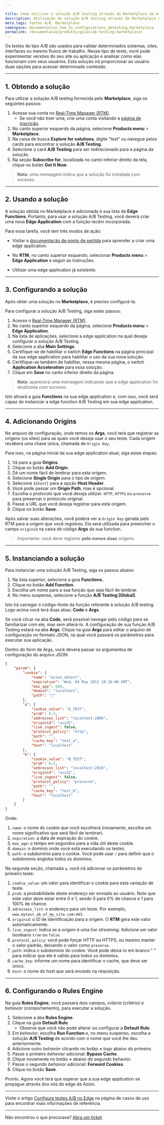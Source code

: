 ```yaml
---

title: Como utilizar a solução A/B testing através do Marketplace da Azion
description: Utilização da solução A/B testing através do Marketplace da Azion
meta_tags: Testes A/B, Marketplace
namespace: documentation_how_to_configurations_abtesting_marketplace
permalink: /documentacao/produtos/guias/ab-testing-marketplace/
---
```


Os testes do tipo A/B são usados para validar determinados sistemas, sites, interfaces ou mesmo fluxos de trabalho. Nesse tipo de teste, você pode experimentar versões do seu site ou aplicação e analisar como elas funcionam com seus usuários. Esta solução irá proporcionar ao usuário duas opções para acessar determinado conteúdo. 

---

## 1. Obtendo a solução 

Para utilizar a solução A/B testing fornecida pelo **Marketplace**, siga os seguintes passos:

1. Acesse sua conta no [Real-Time Manager (RTM)](https://manager.azion.com/).
    - Se você não tiver uma, crie uma conta visitando a [página de inscrição](https://manager.azion.com/signup/).
2. No canto superior esquerdo da página, selecione **Products menu** > **Marketplace**.
3. Na caixa de busca **Explore for solutions**, digite "*test*" ou navegue pelos cards para encontrar a solução **A/B Testing**.
4. Selecione o card **A/B Testing** para ser redirecionado para a página da solução.
5. Na seção **Subscribe for**, localizada no canto inferior direito da tela, clique no botão **Get It Now**.

> **Nota**: uma mensagem indica que a solução foi instalada com sucesso.

---

## 2. Usando a solução

A solução obtida no Marketplace é adicionada à sua lista de **Edge Functions**. Portanto, para usar a solução A/B Testing, você deverá criar uma nova **Edge Application** com a função recém incorporada.

Para essa tarefa, você tem três modos de ação:

- Visitar a [documentação de ponto de partida](/pt-br/documentacao/produtos/ponto-de-partida/#crie-edge-app) para aprender a criar uma edge application.

- No **RTM**, no canto superior esquerdo, selecionar **Products menu** > **Edge Application** e seguir as instruções.

- Utilizar uma edge application já existente.

---

## 3. Configurando a solução

Após obter uma solução no **Marketplace**, é preciso configurá-la.

Para configurar a solução A/B Testing, siga estes passos:

1. Acesse o [Real-Time Manager (RTM)](https://manager.azion.com/).
2. No canto superior esquerdo da página, selecione **Products menu** > **Edge Application**.
3. Na lista de aplicações, selecione a edge application na qual deseja configurar a solução A/B Testing.
4. Selecione a aba **Main Settings**.
5. Certifique-se de habilitar o switch **Edge Functions** na página principal da sua edge application para habilitar o uso da sua nova solução.
6. Certifique-se também de habilitar, nessa mesma página, o switch **Application Acceleration** para essa solução.
7. Clique em **Save** no canto inferior direito da página.

> **Nota**: aparecerá uma mensagem indicando que a edge application foi atualizada com sucesso.

Isto ativará a guia **Functions** na sua edge application e, com isso, você será capaz de instanciar a edge function A/B Testing em sua edge application.

---

## 4. Adicionando Origins

No arquivo de configuração, onde temos os **Args**, você terá que registrar as origens (os sites) para as quais você deseja usar o seu teste. Cada origem receberá uma chave única, chamada de `Origin Key`.

Para isso, na página inicial da sua edge application atual, siga estas etapas:

1. Vá para a guia **Origins**.
2. Clique no botão **Add Origin**.
3. Dê um nome fácil de lembrar para esta origem.
4. Selecione **Single Origin** para o tipo de origem.
5. Selecione `${host}` para a opção **Host Header**.
6. Você pode passar um **Origin Path**, mas é opcional.
7. Escolha o protocolo que você deseja utilizar: `HTTP`, `HTTPS` ou `preserve` para preservar o protocolo original.
8. Passe a URL que você deseja registrar para esta origem.
9. Clique no botão **Save**.

Após salvar suas alterações, você poderá ver a `Origin Key` gerada pelo RTM para a origem que você registrou. Ela será utilizada para preencher o campo `originid` na caixa de código **Args** da sua function.

> Importante: você deve registrar **pelo menos duas** origens.

---

## 5. Instanciando a solução

Para instanciar uma solução A/B Testing, siga os passos abaixo:

1. Na lista superior, selecione a guia **Functions**..
2. Clique no botão **Add Function**.
3. Escolha um nome para a sua função que seja fácil de lembrar.
4. No menu suspenso, selecione a função **A/B Testing [Global]**.

Isto irá carregar o código-fonte da função referente à solução A/B testing. Logo acima você terá duas abas: **Code** e **Args**.

Se você clicar na aba **Code**, será possível navegar pelo código para se familiarizar com ele, mas sem alterá-lo. A configuração de sua função A/B Testing estará na aba **Args**. Clique na guia **Args** para editar o arquivo de configuração no formato JSON, na qual você passará os parâmetros para executar sua aplicação.

Dentro do form de Args, você deverá passar os argumentos de configuração do arquivo JSON:

```json
{
	"param": {
		"cookie": {
			"name": "azion_abtest",
			"expiration": "Wed, 04 May 2011 10:16:00 GMT",
			"max_age": 600,
			"domain": "localhost",
			"path": "/"
		},
		"a": {
			"cookie_value": "A_TEST",
			"prob": 0.5,
			"addresses_list": "localhost:2006",
			"originid": "uuid1",
			"live_ingest": false,
			"protocol_policy": "http",
			"path": "",
			"cache_key": "test_a",
			"host": "localhost"
		},
		"b": {
			"cookie_value": "B_TEST",
			"prob": 0.5,
			"addresses_list": "localhost:2010",
			"originid": "uuid2",
			"live_ingest": false,
			"protocol_policy": "preserve",
			"path": "",
			"cache_key": "test_b",
			"host": "localhost"
		}
	}
}
```

Onde:

1. `name`: o nome do cookie que você escolherá (novamente, escolha um nome significativo que será fácil de lembrar).
2. `expiration`: a data de expiração do cookie.
3. `max_age`: o tempo em segundos para a vida útil deste cookie. 
4. `domain`: o domínio onde você está executando os testes.
5. `path`: o subdomínio para o cookie. Você pode usar `/` para definir que o subdomínio engloba todos os domínios.

Na segunda seção, chamada `a`, você irá adicionar os parâmetros do primeiro teste:

1. `cookie_value`: um valor para identificar o cookie para esta variação de teste.
2. `prob`: a probabilidade deste endereço ser enviado ao usuário. Note que este valor deve estar entre 0 e 1, sendo 0 para 0% de chance e 1 para 100% de chance.
3. `adressess_list`: o endereço para um teste. Por exemplo, `www.mytest_ab_of_my_site.com:443`.
4. `originid`: o *ID* de identificação para a origem. O **RTM** gera este valor automaticamente.
5. `live_ingest`: indica se a origem é uma *live streaming*. Adicione um valor booleano `true` ou `false`.
6. `protocol_policy`: você pode forçar HTTP ou HTTPS, ou mesmo manter o valor padrão, deixando o valor como `preserve`.
7. `path`: indica o subdomínio do cookie. Você pode deixá-lo em branco " " para indicar que ele é válido para todos os domínios.
8. `cache_key`: informe um nome para identificar o cache, que deve ser único.
9. `host`: o nome do host que será enviado na requisição.

---
## 6. Configurando o Rules Engine

Na guia **Rules Engine**, você passará dois campos, *criteria* (critério) e *behavior* (comportamento), para executar a solução.

1. Selecione a aba **Rules Engine**.
2. Clique na guia **Default Rule**.
    - Observe que você não pode alterar ou configurar a **Default Rule**.
3. Em *behavior*, escolha **Run Function** e, no menu suspenso, escolha a solução **A/B Testing** de acordo com o nome que você lhe deu anteriormente.
4. Adicione outro *behavior* clicando no botão **+** logo abaixo do primeiro.
5. Passe o primeiro *behavior* adicional: **Bypass Cache**.
6. Clique novamente no botão **+** abaixo do segundo behavior.
7. Passe o segundo *behavior* adicional: **Forward Cookies**.
8. Clique no botão **Save**.

Pronto. Agora você terá que esperar que a sua edge application se propague através dos nós do edge da Azion.

---

Visite o artigo [Configure testes A/B no Edge](/pt-br/documentacao/produtos/guias/ab-testing/) na página de casos de uso para encontrar mais informações de referência.

---

Não encontrou o que procurava? [Abra um ticket](https://tickets.azion.com/pt-BR/support/login/).
